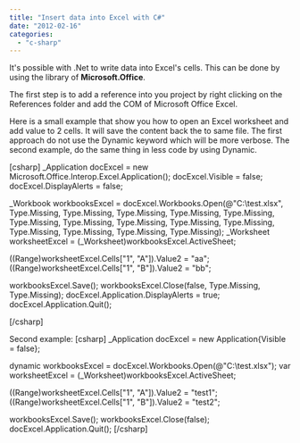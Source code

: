 ```yaml
---
title: "Insert data into Excel with C#"
date: "2012-02-16"
categories: 
  - "c-sharp"
---
```


It's possible with .Net to write data into Excel's cells. This can be done by using the library of **Microsoft.Office**.

The first step is to add a reference into you project by right clicking on the References folder and add the COM of Microsoft Office Excel.

Here is a small example that show you how to open an Excel worksheet and add value to 2 cells. It will save the content back the to same file. The first approach do not use the Dynamic keyword which will be more verbose. The second example, do the same thing in less code by using Dynamic.

\[csharp\] \_Application docExcel = new Microsoft.Office.Interop.Excel.Application(); docExcel.Visible = false; docExcel.DisplayAlerts = false;

\_Workbook workbooksExcel = docExcel.Workbooks.Open(@"C:\\test.xlsx", Type.Missing, Type.Missing, Type.Missing, Type.Missing, Type.Missing, Type.Missing, Type.Missing, Type.Missing, Type.Missing, Type.Missing, Type.Missing, Type.Missing, Type.Missing, Type.Missing); \_Worksheet worksheetExcel = (\_Worksheet)workbooksExcel.ActiveSheet;

((Range)worksheetExcel.Cells\["1", "A"\]).Value2 = "aa"; ((Range)worksheetExcel.Cells\["1", "B"\]).Value2 = "bb";

workbooksExcel.Save(); workbooksExcel.Close(false, Type.Missing, Type.Missing); docExcel.Application.DisplayAlerts = true; docExcel.Application.Quit();

\[/csharp\]

Second example: \[csharp\] \_Application docExcel = new Application{Visible = false};

dynamic workbooksExcel = docExcel.Workbooks.Open(@"C:\\test.xlsx"); var worksheetExcel = (\_Worksheet)workbooksExcel.ActiveSheet;

((Range)worksheetExcel.Cells\["1", "A"\]).Value2 = "test1"; ((Range)worksheetExcel.Cells\["1", "B"\]).Value2 = "test2";

workbooksExcel.Save(); workbooksExcel.Close(false); docExcel.Application.Quit(); \[/csharp\]
